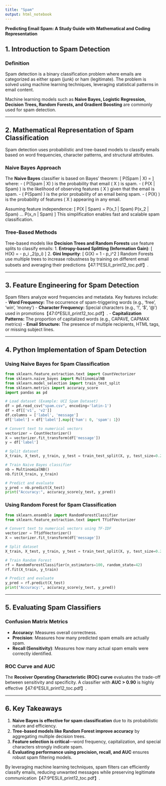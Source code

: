 ---
title: "Spam"
output: html_notebook
---

**Predicting Email Spam: A Study Guide with Mathematical and Coding Representation**

## **1. Introduction to Spam Detection**

### **Definition**
Spam detection is a binary classification problem where emails are categorized as either spam (junk) or ham (legitimate). The problem is solved using machine learning techniques, leveraging statistical patterns in email content.

Machine learning models such as **Naive Bayes, Logistic Regression, Decision Trees, Random Forests, and Gradient Boosting** are commonly used for spam detection.

---

## **2. Mathematical Representation of Spam Classification**

Spam detection uses probabilistic and tree-based models to classify emails based on word frequencies, character patterns, and structural attributes.

### **Naive Bayes Approach**
The **Naive Bayes** classifier is based on Bayes' theorem:
\[
P(Spam | X) = \frac{P(X | Spam) P(Spam)}{P(X)}
\]
where:
- \( P(Spam | X) \) is the probability that email \( X \) is spam.
- \( P(X | Spam) \) is the likelihood of observing features \( X \) given that the email is spam.
- \( P(Spam) \) is the prior probability of an email being spam.
- \( P(X) \) is the probability of features \( X \) appearing in any email.

Assuming feature independence:
\[
P(X | Spam) = P(x_1 | Spam) P(x_2 | Spam) ... P(x_n | Spam)
\]
This simplification enables fast and scalable spam classification.

### **Tree-Based Methods**
Tree-based models like **Decision Trees and Random Forests** use feature splits to classify emails:
1. **Entropy-based Splitting (Information Gain)**:
\[
H(X) = - \sum p_i \log_2(p_i)
\]
2. **Gini Impurity**:
\[
G(X) = 1 - \sum p_i^2
\]
Random Forests use multiple trees to increase robustness by training on different email subsets and averaging their predictions【47:1†ESLII_print12_toc.pdf】.

---

## **3. Feature Engineering for Spam Detection**

Spam filters analyze word frequencies and metadata. Key features include:
- **Word Frequency:** The occurrence of spam-triggering words (e.g., 'free', 'win', 'money')
- **Character Frequency:** Special characters (e.g., '!', '$', '@') used in promotions【47:0†ESLII_print12_toc.pdf】.
- **Capitalization Patterns:** The proportion of capitalized words (e.g., CAPAVE, CAPMAX metrics)
- **Email Structure:** The presence of multiple recipients, HTML tags, or missing subject lines.

---

## **4. Python Implementation of Spam Detection**

### **Using Naive Bayes for Spam Classification**
```python
from sklearn.feature_extraction.text import CountVectorizer
from sklearn.naive_bayes import MultinomialNB
from sklearn.model_selection import train_test_split
from sklearn.metrics import accuracy_score
import pandas as pd

# Load dataset (Example: UCI Spam Dataset)
df = pd.read_csv("spam.csv", encoding='latin-1')
df = df[['v1', 'v2']]
df.columns = ['label', 'message']
df['label'] = df['label'].map({'ham': 0, 'spam': 1})

# Convert text to numerical vectors
vectorizer = CountVectorizer()
X = vectorizer.fit_transform(df['message'])
y = df['label']

# Split dataset
X_train, X_test, y_train, y_test = train_test_split(X, y, test_size=0.2, random_state=42)

# Train Naive Bayes classifier
nb = MultinomialNB()
nb.fit(X_train, y_train)

# Predict and evaluate
y_pred = nb.predict(X_test)
print("Accuracy:", accuracy_score(y_test, y_pred))
```

### **Using Random Forest for Spam Classification**
```python
from sklearn.ensemble import RandomForestClassifier
from sklearn.feature_extraction.text import TfidfVectorizer

# Convert text to numerical vectors using TF-IDF
vectorizer = TfidfVectorizer()
X = vectorizer.fit_transform(df['message'])

# Split dataset
X_train, X_test, y_train, y_test = train_test_split(X, y, test_size=0.2, random_state=42)

# Train Random Forest
rf = RandomForestClassifier(n_estimators=100, random_state=42)
rf.fit(X_train, y_train)

# Predict and evaluate
y_pred = rf.predict(X_test)
print("Accuracy:", accuracy_score(y_test, y_pred))
```

---

## **5. Evaluating Spam Classifiers**
### **Confusion Matrix Metrics**
- **Accuracy**: Measures overall correctness.
- **Precision**: Measures how many predicted spam emails are actually spam.
- **Recall (Sensitivity)**: Measures how many actual spam emails were correctly identified.

### **ROC Curve and AUC**
The **Receiver Operating Characteristic (ROC) curve** evaluates the trade-off between sensitivity and specificity. A classifier with **AUC > 0.90** is highly effective【47:6†ESLII_print12_toc.pdf】.

---

## **6. Key Takeaways**
1. **Naive Bayes is effective for spam classification** due to its probabilistic nature and efficiency.
2. **Tree-based models like Random Forest improve accuracy** by aggregating multiple decision trees.
3. **Feature selection is critical**—word frequency, capitalization, and special characters strongly indicate spam.
4. **Evaluating performance using precision, recall, and AUC** ensures robust spam filtering models.

By leveraging machine learning techniques, spam filters can efficiently classify emails, reducing unwanted messages while preserving legitimate communication【47:9†ESLII_print12_toc.pdf】.

